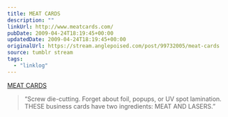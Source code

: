 ```yaml
---
title: MEAT CARDS
description: ""
linkUrl: http://www.meatcards.com/
pubDate: 2009-04-24T18:19:45+00:00
updatedDate: 2009-04-24T18:19:45+00:00
originalUrl: https://stream.anglepoised.com/post/99732005/meat-cards
source: tumblr stream
tags:
  - "linklog"
---
```


[MEAT CARDS][1]

> &ldquo;Screw die-cutting. Forget about foil, popups, or UV spot lamination. THESE business cards have two ingredients: MEAT AND LASERS.&rdquo;

[1]: http://www.meatcards.com/
